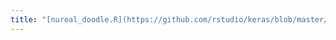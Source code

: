 ```yaml
---
title: "[nureal_doodle.R](https://github.com/rstudio/keras/blob/master/vignettes/examples/nureal_doodle.R)"
---
```


```r
```

